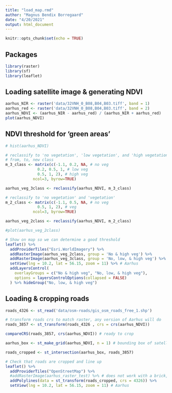 ```yaml
---
title: "load_map.rmd"
author: "Magnus Bendix Borregaard"
date: "4/20/2021"
output: html_document
---
```


```r
knitr::opts_chunk$set(echo = TRUE)
```

## Packages
```r
library(raster)
library(sf)
library(leaflet)
```

## Loading satellite image & generating NDVI
```r
aarhus_NIR <- raster('data/32VNH_0_B08,B04,B03.tiff', band = 1)
aarhus_red <- raster('data/32VNH_0_B08,B04,B03.tiff', band = 2)
aarhus_NDVI <- (aarhus_NIR - aarhus_red) / (aarhus_NIR + aarhus_red)
plot(aarhus_NDVI)
```

## NDVI threshold for 'green areas'
```r
# hist(aarhus_NDVI)

# reclassify to 'no vegetation', 'low vegetation', and 'high vegetation'
# from, to, new class
m_3_class <- matrix(c(-1.1, 0.2, NA, # no veg
              0.2, 0.5, 1, # low veg
              0.5, 1, 2), # high veg
            ncol=3, byrow=TRUE)

aarhus_veg_3class <- reclassify(aarhus_NDVI, m_3_class)

# reclassify to 'no vegetation' and 'vegetation'
m_2_class <- matrix(c(-1.1, 0.5, NA, # no veg
              0.5, 1, 2), # veg
            ncol=3, byrow=TRUE)

aarhus_veg_2class <- reclassify(aarhus_NDVI, m_2_class)

#plot(aarhus_veg_2class)

# Show on map so we can determine a good threshold
leaflet() %>%
  addProviderTiles("Esri.WorldImagery") %>%
  addRasterImage(aarhus_veg_2class, group = 'No & high veg') %>% 
  addRasterImage(aarhus_veg_3class, group = 'No, low, & high veg') %>% 
  setView(lng = 10.2, lat = 56.15, zoom = 11) %>% # Aarhus
  addLayersControl(
    overlayGroups = c("No & high veg", "No, low, & high veg"),
    options = layersControlOptions(collapsed = FALSE)
  ) %>% hideGroup("No, low, & high veg")

```

## Loading & cropping roads
```r

roads_4326 <- st_read('data/osm-roads/gis_osm_roads_free_1.shp')

# transform roads crs to match raster, any version of Aarhus will do
roads_3857 <- st_transform(roads_4326 , crs = crs(aarhus_NDVI)) 

compareCRS(roads_3857, crs(aarhus_NDVI)) # ready to crop

aarhus_box <- st_make_grid(aarhus_NDVI, n = 1) # bounding box of satellite image

roads_cropped <- st_intersection(aarhus_box, roads_3857)

# Check that roads are cropped and line up
leaflet() %>%
  addProviderTiles("OpenStreetMap") %>%
  #addRasterImage(aarhus_raster_test) %>% # does not work with a brick, but should work with the raster heatmap
  addPolylines(data = st_transform(roads_cropped, crs = 4326)) %>%
  setView(lng = 10.2, lat = 56.15, zoom = 11) # Aarhus
  

```